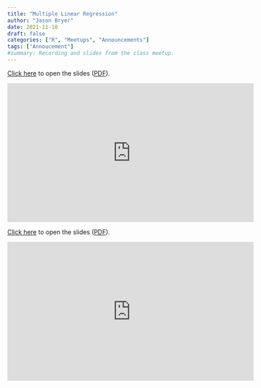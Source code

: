 ```yaml
---
title: "Multiple Linear Regression"
author: "Jason Bryer"
date: 2021-11-10
draft: false
categories: ["R", "Meetups", "Announcements"]
tags: ["Annoucement"]
#summary: Recording and slides from the class meetup.
---
```


[Click here](/slides/09-Multiple_Regression.html) to open the slides ([PDF](https://github.com/jbryer/DATA606Fall2021/blob/master/Slides/09-Multiple_Regression.pdf)). 
	
<iframe width="560" height="315" src="https://www.youtube.com/embed/o8QUEhsGBD8" title="YouTube video player" frameborder="0" allow="accelerometer; autoplay; clipboard-write; encrypted-media; gyroscope; picture-in-picture" allowfullscreen></iframe>

<!--more-->

[Click here](/slides/09-Multiple_Regression.html) to open the slides ([PDF](https://github.com/jbryer/DATA606Fall2021/blob/master/Slides/09-Multiple_Regression.pdf)). 

<iframe width="560" height="315" src="https://www.youtube.com/embed/o8QUEhsGBD8" title="YouTube video player" frameborder="0" allow="accelerometer; autoplay; clipboard-write; encrypted-media; gyroscope; picture-in-picture" allowfullscreen></iframe>

